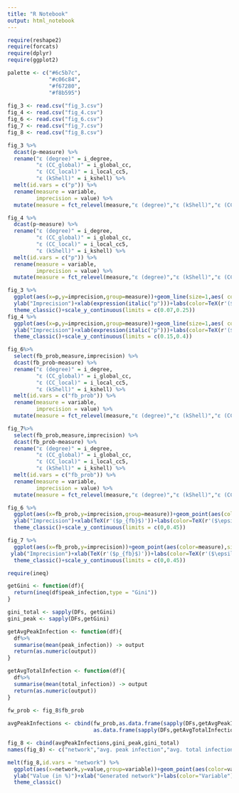 ```yaml
---
title: "R Notebook"
output: html_notebook
---
```



```r
require(reshape2)
require(forcats)
require(dplyr)
require(ggplot2)

palette <- c("#6c5b7c",
             "#c06c84",
             "#f67280",
             "#f8b595")
  
fig_3 <- read.csv("fig_3.csv")
fig_4 <- read.csv("fig_4.csv")
fig_6 <- read.csv("fig_6.csv")
fig_7 <- read.csv("fig_7.csv")
fig_8 <- read.csv("fig_8.csv")

fig_3 %>% 
  dcast(p~measure) %>% 
  rename("ɛ (degree)" = i_degree,
         "ɛ (CC_global)" = i_global_cc,
         "ɛ (CC_local)" = i_local_cc5,
         "ɛ (kShell)" = i_kshell) %>% 
  melt(id.vars = c("p")) %>% 
  rename(measure = variable,
         imprecision = value) %>% 
  mutate(measure = fct_relevel(measure,"ɛ (degree)","ɛ (kShell)","ɛ (CC_global)","ɛ (CC_local)")) -> fig_3

fig_4 %>% 
  dcast(p~measure) %>% 
  rename("ɛ (degree)" = i_degree,
         "ɛ (CC_global)" = i_global_cc,
         "ɛ (CC_local)" = i_local_cc5,
         "ɛ (kShell)" = i_kshell) %>% 
  melt(id.vars = c("p")) %>% 
  rename(measure = variable,
         imprecision = value) %>% 
  mutate(measure = fct_relevel(measure,"ɛ (degree)","ɛ (kShell)","ɛ (CC_global)","ɛ (CC_local)")) -> fig_4
```


```r
fig_3 %>%
  ggplot(aes(x=p,y=imprecision,group=measure))+geom_line(size=1,aes( color=measure))+scale_color_manual(values = palette)+
  ylab("Imprecision")+xlab(expression(italic("p")))+labs(color=TeX(r'($\epsilon_{(measure)}$)'))+
  theme_classic()+scale_y_continuous(limits = c(0.07,0.25))
fig_4 %>%
  ggplot(aes(x=p,y=imprecision,group=measure))+geom_line(size=1,aes( color=measure))+scale_color_manual(values = palette)+
  ylab("Imprecision")+xlab(expression(italic("p")))+labs(color=TeX(r'($\epsilon_{(measure)}$)'))+
  theme_classic()+scale_y_continuous(limits = c(0.15,0.4))
```

```r
fig_6%>% 
  select(fb_prob,measure,imprecision) %>% 
  dcast(fb_prob~measure) %>% 
  rename("ɛ (degree)" = i_degree,
         "ɛ (CC_global)" = i_global_cc,
         "ɛ (CC_local)" = i_local_cc5,
         "ɛ (kShell)" = i_kshell) %>% 
  melt(id.vars = c("fb_prob")) %>% 
  rename(measure = variable,
         imprecision = value) %>% 
  mutate(measure = fct_relevel(measure,"ɛ (degree)","ɛ (kShell)","ɛ (CC_global)","ɛ (CC_local)")) -> fig_6

fig_7%>% 
  select(fb_prob,measure,imprecision) %>% 
  dcast(fb_prob~measure) %>% 
  rename("ɛ (degree)" = i_degree,
         "ɛ (CC_global)" = i_global_cc,
         "ɛ (CC_local)" = i_local_cc5,
         "ɛ (kShell)" = i_kshell) %>% 
  melt(id.vars = c("fb_prob")) %>% 
  rename(measure = variable,
         imprecision = value) %>% 
  mutate(measure = fct_relevel(measure,"ɛ (degree)","ɛ (kShell)","ɛ (CC_global)","ɛ (CC_local)"))

```

```r
fig_6 %>%
  ggplot(aes(x=fb_prob,y=imprecision,group=measure))+geom_point(aes(color=measure),size=3)+geom_line(size=1.5,aes( color=measure))+scale_color_manual(values = palette)+
  ylab("Imprecision")+xlab(TeX(r'($p_{fb}$)'))+labs(color=TeX(r'($\epsilon_{(measure)}$)'))+
  theme_classic()+scale_y_continuous(limits = c(0,0.45))

fig_7 %>%
  ggplot(aes(x=fb_prob,y=imprecision))+geom_point(aes(color=measure),size=3)+geom_line(size=1.5,aes( color=measure))+scale_color_manual(values = palette)+
 ylab("Imprecision")+xlab(TeX(r'($p_{fb}$)'))+labs(color=TeX(r'($\epsilon_{(measure)}$)'))+
  theme_classic()+scale_y_continuous(limits = c(0,0.45))
```

```r
require(ineq)

getGini <- function(df){
  return(ineq(df$peak_infection,type = "Gini"))
}

gini_total <- sapply(DFs, getGini)
gini_peak <- sapply(DFs,getGini)

getAvgPeakInfection <- function(df){
  df%>%
  summarise(mean(peak_infection)) -> output
  return(as.numeric(output))
}

getAvgTotalInfection <- function(df){
  df%>%
  summarise(mean(total_infection)) -> output
  return(as.numeric(output))
}

fw_prob <- fig_8$fb_prob
  
avgPeakInfections <- cbind(fw_prob,as.data.frame(sapply(DFs,getAvgPeakInfection)),
                           as.data.frame(sapply(DFs,getAvgTotalInfection)))

fig_8 <- cbind(avgPeakInfections,gini_peak,gini_total)
names(fig_8) <- c("network","avg. peak infection","avg. total infection","Gini (peak infection)","Gini (total infection)")

melt(fig_8,id.vars = "network") %>% 
  ggplot(aes(x=network,y=value,group=variable))+geom_point(aes(color=variable),size=3)+geom_line(size=1.5,aes( color=variable))+scale_color_manual(values = palette)+
  ylab("Value (in %)")+xlab("Generated network")+labs(color="Variable")+
  theme_classic()
```

